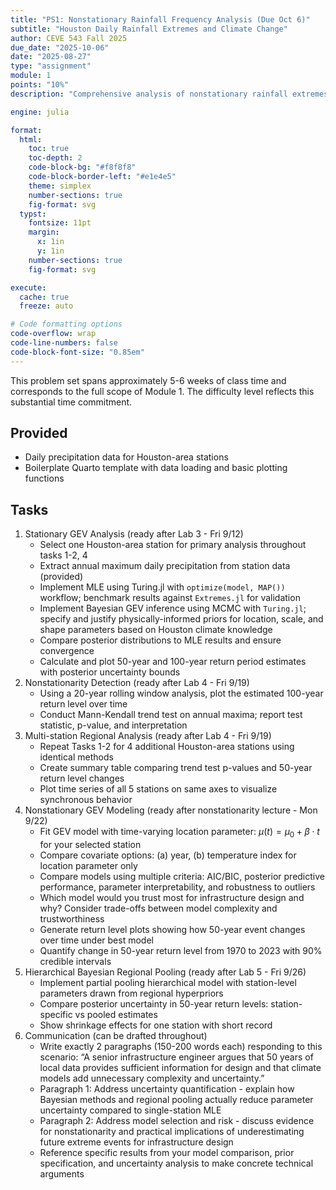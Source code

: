 ```yaml
---
title: "PS1: Nonstationary Rainfall Frequency Analysis (Due Oct 6)"
subtitle: "Houston Daily Rainfall Extremes and Climate Change"
author: CEVE 543 Fall 2025
due_date: "2025-10-06"
date: "2025-08-27"
type: "assignment"
module: 1
points: "10%"
description: "Comprehensive analysis of nonstationary rainfall extremes using EVT, Bayesian methods, and hierarchical modeling"

engine: julia

format:
  html:
    toc: true
    toc-depth: 2
    code-block-bg: "#f8f8f8"
    code-block-border-left: "#e1e4e5"
    theme: simplex
    number-sections: true
    fig-format: svg
  typst:
    fontsize: 11pt
    margin: 
      x: 1in
      y: 1in
    number-sections: true
    fig-format: svg

execute: 
  cache: true
  freeze: auto

# Code formatting options
code-overflow: wrap
code-line-numbers: false
code-block-font-size: "0.85em"
---
```


This problem set spans approximately 5-6 weeks of class time and corresponds to the full scope of Module 1.
The difficulty level reflects this substantial time commitment.

## Provided

- Daily precipitation data for Houston-area stations 
- Boilerplate Quarto template with data loading and basic plotting functions

## Tasks

1. Stationary GEV Analysis (ready after Lab 3 - Fri 9/12)
   - Select one Houston-area station for primary analysis throughout tasks 1-2, 4
   - Extract annual maximum daily precipitation from station data (provided)
   - Implement MLE using Turing.jl with `optimize(model, MAP())` workflow; benchmark results against `Extremes.jl` for validation
   - Implement Bayesian GEV inference using MCMC with `Turing.jl`; specify and justify physically-informed priors for location, scale, and shape parameters based on Houston climate knowledge
   - Compare posterior distributions to MLE results and ensure convergence
   - Calculate and plot 50-year and 100-year return period estimates with posterior uncertainty bounds

2. Nonstationarity Detection (ready after Lab 4 - Fri 9/19)
   - Using a 20-year rolling window analysis, plot the estimated 100-year return level over time
   - Conduct Mann-Kendall trend test on annual maxima; report test statistic, p-value, and interpretation

3. Multi-station Regional Analysis (ready after Lab 4 - Fri 9/19)
   - Repeat Tasks 1-2 for 4 additional Houston-area stations using identical methods
   - Create summary table comparing trend test p-values and 50-year return level changes
   - Plot time series of all 5 stations on same axes to visualize synchronous behavior

4. Nonstationary GEV Modeling (ready after nonstationarity lecture - Mon 9/22)
   - Fit GEV model with time-varying location parameter: $\mu(t) = \mu_0 + \beta \cdot t$ for your selected station
   - Compare covariate options: (a) year, (b) temperature index for location parameter only
   - Compare models using multiple criteria: AIC/BIC, posterior predictive performance, parameter interpretability, and robustness to outliers
   - Which model would you trust most for infrastructure design and why? Consider trade-offs between model complexity and trustworthiness
   - Generate return level plots showing how 50-year event changes over time under best model
   - Quantify change in 50-year return level from 1970 to 2023 with 90% credible intervals

5. Hierarchical Bayesian Regional Pooling (ready after Lab 5 - Fri 9/26)
   - Implement partial pooling hierarchical model with station-level parameters drawn from regional hyperpriors
   - Compare posterior uncertainty in 50-year return levels: station-specific vs pooled estimates
   - Show shrinkage effects for one station with short record

6. Communication (can be drafted throughout)
   - Write exactly 2 paragraphs (150-200 words each) responding to this scenario: "A senior infrastructure engineer argues that 50 years of local data provides sufficient information for design and that climate models add unnecessary complexity and uncertainty."
   - Paragraph 1: Address uncertainty quantification - explain how Bayesian methods and regional pooling actually reduce parameter uncertainty compared to single-station MLE
   - Paragraph 2: Address model selection and risk - discuss evidence for nonstationarity and practical implications of underestimating future extreme events for infrastructure design
   - Reference specific results from your model comparison, prior specification, and uncertainty analysis to make concrete technical arguments